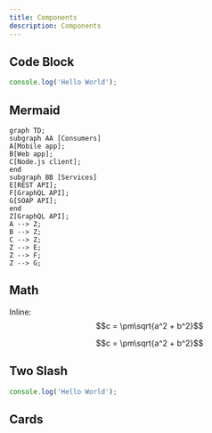 ```yaml
---
title: Components
description: Components
---
```


## Code Block

```js
console.log('Hello World');
```

## Mermaid

<Mermaid
  chart="
graph TD;
subgraph AA [Consumers]
A[Mobile app];
B[Web app];
C[Node.js client];
end
subgraph BB [Services]
E[REST API];
F[GraphQL API];
G[SOAP API];
end
Z[GraphQL API];
A --> Z;
B --> Z;
C --> Z;
Z --> E;
Z --> F;
Z --> G;"
/>

```mermaid
graph TD;
subgraph AA [Consumers]
A[Mobile app];
B[Web app];
C[Node.js client];
end
subgraph BB [Services]
E[REST API];
F[GraphQL API];
G[SOAP API];
end
Z[GraphQL API];
A --> Z;
B --> Z;
C --> Z;
Z --> E;
Z --> F;
Z --> G;
```

## Math

Inline: $$c = \pm\sqrt{a^2 + b^2}$$

```math
c = \pm\sqrt{a^2 + b^2}
```

## Two Slash

```ts twoslash
console.log('Hello World');
```

## Cards

<Cards>
  <Card title="Learn more about Next.js" href="https://nextjs.org/docs" />
  <Card title="Learn more about Fumadocs" href="https://fumadocs.dev" />
</Cards>
